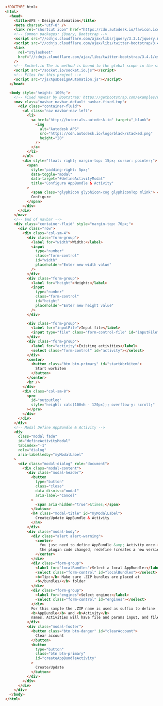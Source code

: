 ```html title=index.html
<!DOCTYPE html>
<html>
  <head>
    <title>APS - Design Automation</title>
    <meta charset="utf-8" />
    <link rel="shortcut icon" href="https://cdn.autodesk.io/favicon.ico" />
    <!-- Common packages: jQuery, Bootstrap -->
    <script src="//cdnjs.cloudflare.com/ajax/libs/jquery/3.3.1/jquery.min.js"></script>
    <script src="//cdnjs.cloudflare.com/ajax/libs/twitter-bootstrap/3.4.1/js/bootstrap.min.js"></script>
    <link
      rel="stylesheet"
      href="//cdnjs.cloudflare.com/ajax/libs/twitter-bootstrap/3.4.1/css/bootstrap.min.css"
    />
    <!-- Socket.io The io method is bound to the global scope in the standalone build-->
    <script src="/socket.io/socket.io.js"></script>
    <!-- Files for this project -->
    <script src="/js/ApsDesignAutomation.js"></script>
  </head>

  <body style="height: 100%;">
    <!-- Fixed navbar by Bootstrap: https://getbootstrap.com/examples/navbar-fixed-top/ -->
    <nav class="navbar navbar-default navbar-fixed-top">
      <div class="container-fluid">
        <ul class="nav navbar-nav left">
          <li>
            <a href="http://tutorials.autodesk.io" target="_blank">
              <img
                alt="Autodesk APS"
                src="https://cdn.autodesk.io/logo/black/stacked.png"
                height="20"
              />
            </a>
          </li>
        </ul>
        <div style="float: right; margin-top: 15px; cursor: pointer;">
          <span
            style="padding-right: 5px;"
            data-toggle="modal"
            data-target="#defineActivityModal"
            title="Configura AppBundle & Activity"
          >
            <span class="glyphicon glyphicon-cog glyphiconTop mlink"> </span>
            Configure
          </span>
        </div>
      </div>
    </nav>
    <!-- End of navbar -->
    <div class="container-fluid" style="margin-top: 70px;">
      <div class="row">
        <div class="col-sm-4">
          <div class="form-group">
            <label for="width">Width:</label>
            <input
              type="number"
              class="form-control"
              id="width"
              placeholder="Enter new width value"
            />
          </div>
          <div class="form-group">
            <label for="height">Height:</label>
            <input
              type="number"
              class="form-control"
              id="height"
              placeholder="Enter new height value"
            />
          </div>

          <div class="form-group">
            <label for="inputFile">Input file</label>
            <input type="file" class="form-control-file" id="inputFile" />
          </div>
          <div class="form-group">
            <label for="activity">Existing activities</label>
            <select class="form-control" id="activity"></select>
          </div>
          <center>
            <button class="btn btn-primary" id="startWorkitem">
              Start workitem
            </button>
          </center>
          <br />
        </div>
        <div class="col-sm-8">
          <pre
            id="outputlog"
            style="height: calc(100vh - 120px);; overflow-y: scroll;"
          ></pre>
        </div>
      </div>
    </div>
    <!-- Modal Define AppBundle & Activity -->
    <div
      class="modal fade"
      id="defineActivityModal"
      tabindex="-1"
      role="dialog"
      aria-labelledby="myModalLabel"
    >
      <div class="modal-dialog" role="document">
        <div class="modal-content">
          <div class="modal-header">
            <button
              type="button"
              class="close"
              data-dismiss="modal"
              aria-label="Cancel"
            >
              <span aria-hidden="true">&times;</span>
            </button>
            <h4 class="modal-title" id="myModalLabel">
              Create/Update AppBundle & Activity
            </h4>
          </div>
          <div class="modal-body">
            <div class="alert alert-warning">
              <center>
                You just need to define AppBundle &amp; Activity once.<br />If
                the plugin code changed, redefine (creates a new version).
              </center>
            </div>
            <div class="form-group">
              <label for="localBundles">Select a local AppBundle:</label>
              <select class="form-control" id="localBundles"></select>
              <b>Tip:</b> Make sure .ZIP bundles are placed at
              <b>/bundles/</b> folder
            </div>
            <div class="form-group">
              <label for="engines">Select engine:</label>
              <select class="form-control" id="engines"></select>
            </div>
            For this sample the .ZIP name is used as suffix to define
            <b>AppBundle</b> and <b>Activity</b>
            names. Activities will have file and params input, and file output.
          </div>
          <div class="modal-footer">
            <button class="btn btn-danger" id="clearAccount">
              Clear account
            </button>
            <button
              type="button"
              class="btn btn-primary"
              id="createAppBundleActivity"
            >
              Create/Update
            </button>
          </div>
        </div>
      </div>
    </div>
  </body>
</html>
```
